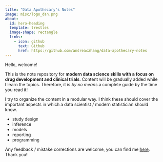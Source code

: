 ```yaml
---
title: "Data Apothecary's Notes"
image: misc/logo_dan.png
about:
  id: hero-heading
  template: trestles
  image-shape: rectangle
  links:
    - icon: github
      text: Github
      href: https://github.com/andreaczhang/data-apothecary-notes
---
```


::: {#hero-heading}

Hello, welcome!

This is the note repository for **modern data science skills with a focus on drug development and clinical trials**. Content will be gradually added while I learn the topics. Therefore, it is *by no means* a complete guide by the time you read it!

I try to organize the content in a modular way. I think these should cover the important aspects in which a data scientist / modern statistician should know.

* study design
* inference
* models
* reporting
* programming

Any feedback / mistake corrections are welcome, you can find me [here](https://andreaczhang.github.io). Thank you!

:::
